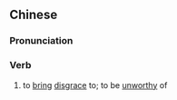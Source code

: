 ==Chinese==
{{zh-forms|s=辱没}}

===Pronunciation===
{{zh-pron
|m=辱mò
|c=juk6 mut6
|mn=qz,xm:lio̍k-bu̍t/zz:jio̍k-bu̍t
|cat=v
}}

===Verb===
{{zh-verb}}

# to [[bring]] [[disgrace]] to; to be [[unworthy]] of